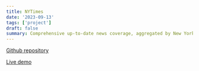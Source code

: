 ```yaml
---
title: NYTimes
date: '2023-09-13'
tags: ['project']
draft: false
summary: Comprehensive up-to-date news coverage, aggregated by New York Times
---
```


[Github repository](https://github.com/Valentin1495/NYTimes)

[Live demo](https://nytimes-nh.vercel.app)